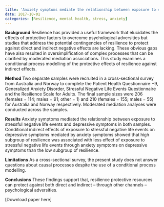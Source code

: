 ```yaml
---
title: 'Anxiety symptoms mediate the relationship between exposure to stressful negative life events and depressive symptoms: A conditional process modelling of the protective effects of resilience'
date: 2017-10-01
categories: [Resilience, mental health, stress, anxiety]
---
```

**Background**
Resilience has provided a useful framework that elucidates the effects of protective factors to overcome psychological adversities but studies that address the potential contingencies of resilience to protect against direct and indirect negative effects are lacking. These obvious gaps have also resulted in oversimplification of complex processes that can be clarified by moderated mediation associations. This study examines a conditional process modelling of the protective effects of resilience against indirect effects.

**Method**
Two separate samples were recruited in a cross-sectional survey from Australia and Norway to complete the Patient Health Questionnaire −9, Generalized Anxiety Disorder, Stressful Negative Life Events Questionnaire and the Resilience Scale for Adults. The final sample sizes were 206 (females = 114; males = 91; other = 1) and 210 (females = 155; males = 55) for Australia and Norway respectively. Moderated mediation analyses were conducted across the samples.

**Results**
Anxiety symptoms mediated the relationship between exposure to stressful negative life events and depressive symptoms in both samples. Conditional indirect effects of exposure to stressful negative life events on depressive symptoms mediated by anxiety symptoms showed that high subgroup of resilience was associated with less effect of exposure to stressful negative life events through anxiety symptoms on depressive symptoms than the low subgroup of resilience.

**Limitations**
As a cross-sectional survey, the present study does not answer questions about causal processes despite the use of a conditional process modelling.

**Conclusions**
These findings support that, resilience protective resources can protect against both direct and indirect – through other channels – psychological adversities.

[Download paper here]